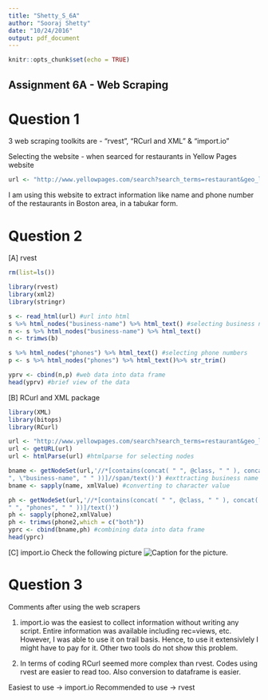 ```yaml
---
title: "Shetty_S_6A"
author: "Sooraj Shetty"
date: "10/24/2016"
output: pdf_document
---
```


```r
knitr::opts_chunk$set(echo = TRUE)
```

## Assignment 6A - Web Scraping

# Question 1
3 web scraping toolkits are - "rvest", "RCurl and XML" & "import.io"

Selecting the website - when searced for restaurants in Yellow Pages website
```r
url <- "http://www.yellowpages.com/search?search_terms=restaurant&geo_location_terms=Boston%2C+MA"
```
I am using this website to extract information like name and phone number of the restaurants in Boston area, in a tabukar form.

# Question 2
[A] rvest
```r
rm(list=ls())

library(rvest)
library(xml2)
library(stringr)

s <- read_html(url) #url into html
s %>% html_nodes("business-name") %>% html_text() #selecting business name
n <- s %>% html_nodes("business-name") %>% html_text()
n <- trimws(b)

s %>% html_nodes("phones") %>% html_text() #selecting phone numbers
p <- s %>% html_nodes("phones") %>% html_text()%>% str_trim()

yprv <- cbind(n,p) #web data into data frame
head(yprv) #brief view of the data
```

[B] RCurl and XML package
```r
library(XML)
library(bitops)
library(RCurl)

url <- "http://www.yellowpages.com/search?search_terms=restaurant&geo_location_terms=Boston%2C+MA"
url <- getURL(url)
url <- htmlParse(url) #htmlparse for selecting nodes

bname <- getNodeSet(url,'//*[contains(concat( " ", @class, " " ), concat( "
", \"business-name", " " ))]//span/text()') #exttracting business name
bname <- sapply(name, xmlValue) #converting to character value

ph <- getNodeSet(url,'//*[contains(concat( " ", @class, " " ), concat(
" ", "phones", " " ))]/text()')
ph <- sapply(phone2,xmlValue)
ph <- trimws(phone2,which = c("both"))
yprc <- cbind(bname,ph) #combining data into data frame
head(yprc)
```

[C] import.io
Check the following picture
![Caption for the picture.](/Users/soorajshetty/R/import.io.png)

# Question 3
Comments after using the web scrapers

1) import.io was the easiest to collect information without writing any script. Entire information was available including rec=views, etc. However, I was able to use it on trail basis. Hence, to use it extensivlely I might have to pay for it. Other two tools do not show this problem.

2) In terms of coding RCurl seemed more complex than rvest. Codes using rvest are easier to read too. Also conversion to dataframe is easier.

Easiest to use -> import.io
Recommended to use -> rvest
